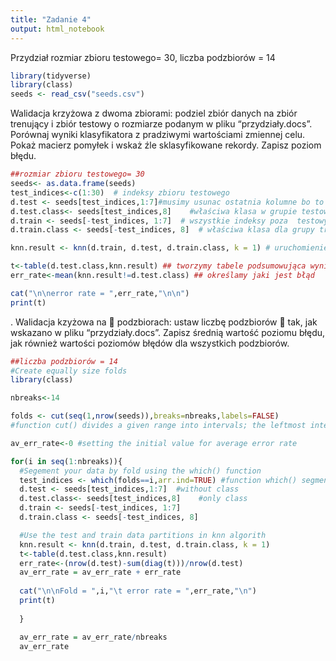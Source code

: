 ```yaml
---
title: "Zadanie 4"
output: html_notebook
---
```


Przydział
rozmiar zbioru testowego= 30, liczba podzbiorów = 14


```r
library(tidyverse)
library(class) 
seeds <- read_csv("seeds.csv")

```

Walidacja krzyżowa z dwoma zbiorami: podziel zbiór danych na zbiór trenujący i zbiór testowy o
rozmiarze podanym w pliku “przydziały.docs”. Porównaj wyniki klasyfikatora z pradziwymi
wartościami zmiennej celu. Pokaż macierz pomyłek i wskaż źle sklasyfikowane rekordy. Zapisz
poziom błędu.

```r
##rozmiar zbioru testowego= 30
seeds<- as.data.frame(seeds)
test_indices<-c(1:30)  # indeksy zbioru testowego
d.test <- seeds[test_indices,1:7]#musimy usunac ostatnia kolumne bo to ja algorytm ma się nauczyć ... 
d.test.class<- seeds[test_indices,8]    #właściwa klasa w grupie testowej
d.train <- seeds[-test_indices, 1:7]  # wszystkie indeksy poza  testowymi - grupa testowa
d.train.class <- seeds[-test_indices, 8]  # właściwa klasa dla grupy treningowej

knn.result <- knn(d.train, d.test, d.train.class, k = 1) # uruchomienie algorytmu knn

t<-table(d.test.class,knn.result) ## tworzymy tabele podsumowująca wyniki algorytmu
err_rate<-mean(knn.result!=d.test.class) ## określamy jaki jest błąd

cat("\n\nerror rate = ",err_rate,"\n\n")
print(t)


```
. Walidacja kzyżowa na  podzbiorach: ustaw liczbę podzbiorów  tak, jak wskazano w pliku
“przydziały.docs”. Zapisz średnią wartość poziomu błędu, jak również wartości poziomów
błędów dla wszystkich podzbiorów. 

```r
##liczba podzbiorów = 14
#Create equally size folds
library(class)

nbreaks<-14

folds <- cut(seq(1,nrow(seeds)),breaks=nbreaks,labels=FALSE)
#function cut() divides a given range into intervals; the leftmost interval corresponds to level one, the next leftmost to level two and so on.

av_err_rate<-0 #setting the initial value for average error rate

for(i in seq(1:nbreaks)){
  #Segement your data by fold using the which() function 
  test_indices <- which(folds==i,arr.ind=TRUE) #function which() segments the data by fold
  d.test <- seeds[test_indices,1:7]  #without class
  d.test.class<- seeds[test_indices,8]    #only class
  d.train <- seeds[-test_indices, 1:7]
  d.train.class <- seeds[-test_indices, 8]

  #Use the test and train data partitions in knn algorith
  knn.result <- knn(d.train, d.test, d.train.class, k = 1)
  t<-table(d.test.class,knn.result)
  err_rate<-(nrow(d.test)-sum(diag(t)))/nrow(d.test)
  av_err_rate = av_err_rate + err_rate 
    
  cat("\n\nFold = ",i,"\t error rate = ",err_rate,"\n")
  print(t)
  
  }

  av_err_rate = av_err_rate/nbreaks
  av_err_rate


```

